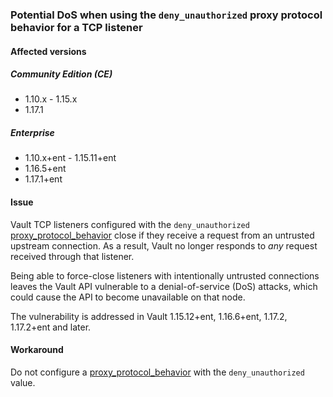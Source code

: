<a id="listener-proxy-protocol-config" />

### Potential DoS when using the `deny_unauthorized` proxy protocol behavior for a TCP listener

#### Affected versions

##### Community Edition (CE)

- 1.10.x - 1.15.x
- 1.17.1

##### Enterprise

- 1.10.x+ent - 1.15.11+ent
- 1.16.5+ent
- 1.17.1+ent

#### Issue

Vault TCP listeners configured with the `deny_unauthorized` [proxy_protocol_behavior](/vault/docs/configuration/listener/tcp#proxy_protocol_behavior)
close if they receive a request from an untrusted upstream connection. As a result,
Vault no longer responds to *any* request received through that listener.

Being able to force-close listeners with intentionally untrusted connections
leaves the Vault API vulnerable to a denial-of-service (DoS) attacks, which
could cause the API to become unavailable on that node.

The vulnerability is addressed in Vault 1.15.12+ent, 1.16.6+ent, 1.17.2, 1.17.2+ent and later.

#### Workaround

Do not configure a [proxy_protocol_behavior](/vault/docs/configuration/listener/tcp#proxy_protocol_behavior)
with the `deny_unauthorized` value.